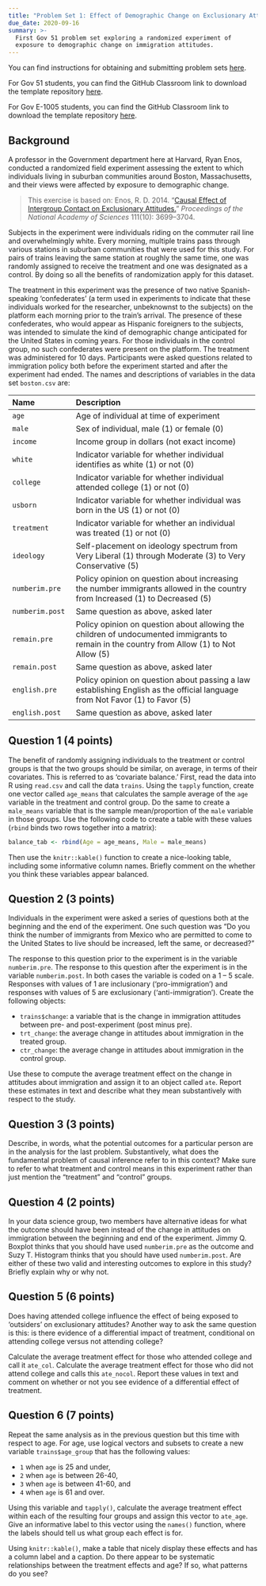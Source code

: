 ```yaml
---
title: "Problem Set 1: Effect of Demographic Change on Exclusionary Attitudes"
due_date: 2020-09-16
summary: >-
  First Gov 51 problem set exploring a randomized experiment of
  exposure to demographic change on immigration attitudes.
---
```


You can find instructions for obtaining and submitting problem sets [here](/assignments/problem-sets/).

For Gov 51 students, you can find the GitHub Classroom link to download the template repository [here](https://canvas.harvard.edu/courses/74805/pages/github-classroom-links).

For Gov E-1005 students, you can find the GitHub Classroom link to download the template repository [here](https://canvas.harvard.edu/courses/79867/pages/github-classroom-links).


## Background

A professor in the Government department here at Harvard, Ryan Enos, conducted a randomized field experiment assessing the extent to which individuals living in suburban communities around Boston, Massachusetts, and their views were affected by exposure to demographic change.

> This exercise is based on: Enos, R. D. 2014. “[Causal Effect of  Intergroup Contact on Exclusionary Attitudes.](http://dx.doi.org/10.1073/pnas.1317670111)” *Proceedings of the National Academy of Sciences* 111(10): 3699–3704.

Subjects in the experiment were individuals riding on the commuter rail line and overwhelmingly white. Every morning, multiple trains pass through various stations in suburban communities that were used for this study. For pairs of trains leaving the same station at roughly the same time, one was randomly assigned to receive the treatment and one was designated as a control. By doing so all the benefits of randomization apply for this dataset.

The treatment in this experiment was the presence of two native Spanish-speaking 'confederates' (a term used in experiments to indicate that these individuals worked for the researcher, unbeknownst to the subjects) on the platform each morning prior to the train's arrival. The presence of these confederates, who would appear as Hispanic foreigners to the subjects, was intended to simulate the kind of demographic change anticipated for the United States in coming years. For those individuals in the control group, no such confederates were present on the platform. The treatment was administered for 10 days. Participants were asked questions related to immigration policy both before the experiment started and after the experiment had ended. The names and descriptions of variables in the data set `boston.csv` are:

 -------------------- ----------------------------------------------------------
 Name                 Description
 -------------------- ----------------------------------------------------------
 `age`                Age of individual at time of experiment

 `male`               Sex of individual, male (1) or female (0)

 `income`             Income group in dollars (not exact income)

 `white`              Indicator variable for whether individual
                      identifies as white (1) or not (0)

 `college`            Indicator variable for whether individual
                      attended college (1) or not (0)

 `usborn`             Indicator variable for whether individual was
                      born in the US (1) or not (0)

 `treatment`          Indicator variable for whether an individual
                      was treated (1) or not (0)

 `ideology`           Self-placement on ideology spectrum from Very Liberal (1)
                      through Moderate (3) to Very Conservative (5)

 `numberim.pre`       Policy opinion on question about increasing the number
                      immigrants allowed in the country from Increased (1) to Decreased (5)

 `numberim.post`      Same question as above, asked later

 `remain.pre`         Policy opinion on question about allowing the children of
                      undocumented immigrants to remain in the country from
                      Allow (1) to Not Allow (5)

 `remain.post`        Same question as above, asked later

 `english.pre`        Policy opinion on question about passing a law establishing
                      English as the official language from Not Favor (1) to Favor (5)

 `english.post`       Same question as above, asked later

 ------------------------------------------------------------------------------

## Question 1 (4 points)

The benefit of randomly assigning individuals to the treatment or control groups is that the two groups should be similar, on average, in terms of their covariates. This is referred to as 'covariate balance.' First, read the data into R using `read.csv` and call the data `trains`. Using the `tapply` function, create one vector called `age_means` that calculates the sample average of the `age` variable in the treatment and control group. Do the same to create a `male_means` variable that is the sample mean/proportion of the `male` variable in those groups. Use the following code to create a table with these values (`rbind` binds two rows together into a matrix):

```r
balance_tab <- rbind(Age = age_means, Male = male_means)
```

Then use the `knitr::kable()` function to create a nice-looking table, including some informative column names. Briefly comment on the whether you think these variables appear balanced.

## Question 2 (3 points)

Individuals in the experiment were asked a series of questions both at the beginning and the end of the experiment. One such question was "Do you think the number of immigrants from Mexico who are permitted to come to the United States to live should be increased, left the same, or decreased?"

The response to this question prior to the experiment is in the variable `numberim.pre`. The response to this question after the experiment is in the variable `numberim.post`. In both cases the variable is coded on a 1 -- 5 scale. Responses with values of 1 are inclusionary ('pro-immigration') and responses with values of 5 are exclusionary ('anti-immigration'). Create the  following objects:

- `trains$change`: a variable that is the change in immigration attitudes between pre- and post-experiment (post minus pre). 
- `trt_change`: the average change in attitudes about immigration in the treated group.
- `ctr_change`: the average change in attitudes about immigration in the control group.

Use these to compute the average treatment effect on the change in attitudes about immigration and assign it to an object called `ate`. Report these estimates in text and describe what they mean substantively with respect to the study.

## Question 3 (3 points)

Describe, in words, what the potential outcomes for a particular person are in the analysis for the last problem. Substantively, what does the fundamental problem of causal inference refer to in this context? Make sure to refer to what treatment and control means in this experiment rather than just mention the "treatment" and "control" groups.

## Question 4 (2 points)

In your data science group, two members have alternative ideas for what the outcome should have been instead of the change in attitudes on immigration between the beginning and end of the experiment. Jimmy Q. Boxplot thinks that you should have used `numberim.pre` as the outcome and Suzy T. Histogram thinks that you should have used `numberim.post`. Are either of these two valid and interesting outcomes to explore in this study? Briefly explain why or why not.

## Question 5 (6 points)

Does having attended college influence the effect of being exposed to 'outsiders' on exclusionary attitudes? Another way to ask the same question is this: is there evidence of a differential impact of treatment, conditional on attending college versus not attending college? 

Calculate the average treatment effect for those who attended college and call it `ate_col`. Calculate the average treatment effect for those who did not attend college and calls this `ate_nocol`. Report these values in text and comment on whether or not you see evidence of a differential effect of treatment.


## Question 6 (7 points)

Repeat the same analysis as in the previous question but this time with respect to age. For age, use logical vectors and subsets to create a new variable `trains$age_group` that has the following values:

- `1` when `age` is 25 and under,
- `2` when `age` is between 26-40,
- `3` when `age` is between 41-60, and
- `4` when `age` is 61 and over.

Using this variable and `tapply()`, calculate the average treatment effect within each of the resulting four groups and assign this vector to `ate_age`. Give an informative label to this vector using the `names()` function, where the labels should tell us what group each effect is for.

Using `knitr::kable()`, make a table that nicely display these effects and has a column label and a caption. Do there appear to be systematic relationships between the treatment effects and age? If so, what patterns do you see?

